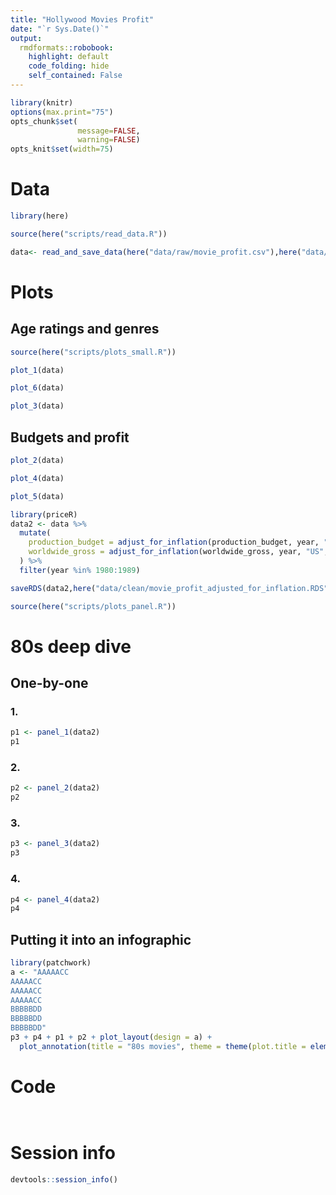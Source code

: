 ```yaml
---
title: "Hollywood Movies Profit"
date: "`r Sys.Date()`"
output:
  rmdformats::robobook:
    highlight: default
    code_folding: hide
    self_contained: False
---
```



```r
library(knitr)
options(max.print="75")
opts_chunk$set(
               message=FALSE,
               warning=FALSE)
opts_knit$set(width=75)
```


# Data

```r
library(here)

source(here("scripts/read_data.R"))

data<- read_and_save_data(here("data/raw/movie_profit.csv"),here("data/clean/movie_profit.RDS"))
```


# Plots

## Age ratings and genres

```r
source(here("scripts/plots_small.R"))
```


```r
plot_1(data)
```


```r
plot_6(data)
```




```r
plot_3(data)
```

## Budgets and profit


```r
plot_2(data)
```


```r
plot_4(data)
```

```r
plot_5(data)
```


```r
library(priceR)
data2 <- data %>%
  mutate(
    production_budget = adjust_for_inflation(production_budget, year, "US", to_date = 2019),
    worldwide_gross = adjust_for_inflation(worldwide_gross, year, "US", to_date = 2019)
  ) %>%
  filter(year %in% 1980:1989)

saveRDS(data2,here("data/clean/movie_profit_adjusted_for_inflation.RDS"))

source(here("scripts/plots_panel.R"))
```
# 80s deep dive

## One-by-one {.tabset}

### 1.

```r
p1 <- panel_1(data2)
p1
```

### 2.

```r
p2 <- panel_2(data2)
p2
```

### 3.

```r
p3 <- panel_3(data2)
p3
```

### 4.

```r
p4 <- panel_4(data2)
p4
```

## Putting it into an infographic

```r
library(patchwork)
a <- "AAAAACC
AAAAACC
AAAAACC
AAAAACC
BBBBBDD
BBBBBDD
BBBBBDD"
p3 + p4 + p1 + p2 + plot_layout(design = a) +
  plot_annotation(title = "80s movies", theme = theme(plot.title = element_text(size = 32, family = "Roboto Condensed")))
```



# Code

```r

```

```r

```


# Session info

```r
devtools::session_info()
```

